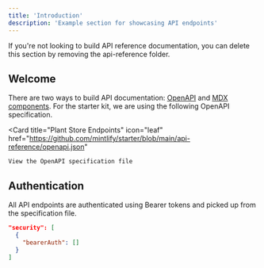 ```yaml
---
title: 'Introduction'
description: 'Example section for showcasing API endpoints'
---
```


<Note>
	If you're not looking to build API reference documentation, you can delete
	this section by removing the api-reference folder.
</Note>

## Welcome

There are two ways to build API documentation: [OpenAPI](https://mintlify.com/docs/api-playground/openapi/setup) and [MDX components](https://mintlify.com/docs/api-playground/mdx/configuration). For the starter kit, we are using the following OpenAPI specification.

<Card
	title="Plant Store Endpoints"
	icon="leaf"
	href="https://github.com/mintlify/starter/blob/main/api-reference/openapi.json"
>
	View the OpenAPI specification file
</Card>

## Authentication

All API endpoints are authenticated using Bearer tokens and picked up from the specification file.

```json
"security": [
  {
    "bearerAuth": []
  }
]
```
